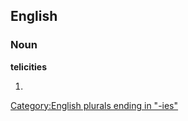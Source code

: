 ==English==

===Noun===
'''telicities'''

# {{plural of|[[telicity]]}}

[[Category:English plurals ending in "-ies"]]